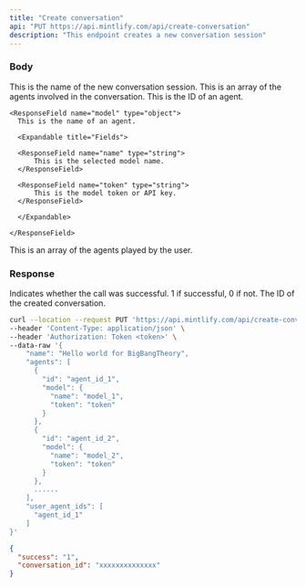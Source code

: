 ```yaml
---
title: "Create conversation"
api: "PUT https://api.mintlify.com/api/create-conversation"
description: "This endpoint creates a new conversation session"
---
```


### Body

<ParamField body="name" type="string">
  This is the name of the new conversation session.
</ParamField>

<ParamField body="agents" type="object">
  This is an array of the agents involved in the conversation.
  <Expandable title="Fields">
    <ResponseField name="id" type="string">
      This is the ID of an agent.
    </ResponseField>

    <ResponseField name="model" type="object">
      This is the name of an agent.

      <Expandable title="Fields">

      <ResponseField name="name" type="string">
          This is the selected model name.
      </ResponseField>

      <ResponseField name="token" type="string">
          This is the model token or API key.
      </ResponseField>

      </Expandable>

    </ResponseField>

  </Expandable>
</ParamField>

<ParamField body="user_agent_ids" type="object">
  This is an array of the agents played by the user.
</ParamField>

### Response

<ResponseField name="success" type="number">
  Indicates whether the call was successful. 1 if successful, 0 if not.
</ResponseField>

<ResponseField name="conversation_id" type="string">
  The ID of the created conversation.
</ResponseField>

<RequestExample>

```bash Example Request
curl --location --request PUT 'https://api.mintlify.com/api/create-conversation' \
--header 'Content-Type: application/json' \
--header 'Authorization: Token <token>' \
--data-raw '{
    "name": "Hello world for BigBangTheory",
    "agents": [
      {
        "id": "agent_id_1",
        "model": {
          "name": "model_1",
          "token": "token"
        }
      },
      {
        "id": "agent_id_2",
        "model": {
          "name": "model_2",
          "token": "token"
        }
      },
      ......
    ],
    "user_agent_ids": [
      "agent_id_1"
    ]
}'
```

</RequestExample>

<ResponseExample>

```json Response
{
  "success": "1",
  "conversation_id": "xxxxxxxxxxxxxx"
}
```

</ResponseExample>
